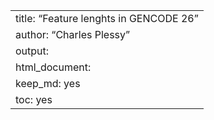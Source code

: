 ---
title: "Feature lenghts in GENCODE 26"
author: "Charles Plessy"
output: 
  html_document: 
    keep_md: yes
    toc: yes
---